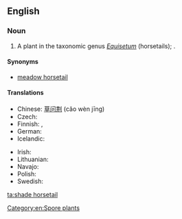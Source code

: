 ==English==

===Noun===
{{en-noun}}

# A plant in the taxonomic genus ''[[Equisetum]]'' (horsetails); {{taxlink|Equisetum pratense|species|noshow=1}}.

====Synonyms====
* [[meadow horsetail]]

====Translations====
{{trans-top|Equisetum pratense}}
* Chinese: [[草问荆]] (cǎo wèn jīng)
* Czech: {{t|cs|přeslička luční}}
* Finnish: {{t+|fi|lehtokorte}}, {{t|fi|niittykorte}}
* German: {{t|de|Wiesen-Schachtelhalm|m}}
* Icelandic: {{t+|is|vallelfting|f}}
{{trans-mid}}
* Irish: {{t|ga|scuab eich mhóinéir|f}}
* Lithuanian: {{t|lt|ožkabarzdis asiūklis}}
* Navajo: {{t|nv|ałtį́į́ jikʼáshí}}
* Polish: {{t|pl|skrzyp łąkowy|m}}
* Swedish: {{t|sv|ängsfräken}}
{{trans-bottom}}

[[Category:en:Spore plants]]

[[ta:shade horsetail]]